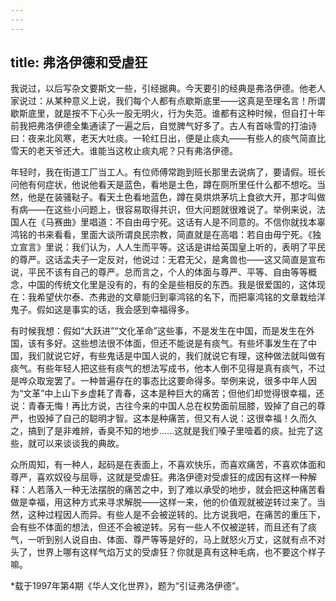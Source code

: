 ```yaml
---
---
---
```

title: 弗洛伊德和受虐狂
---

我说过，以后写杂文要斯文一些，引经据典。今天要引的经典是弗洛伊德。他老人家说过：从某种意义上说，我们每个人都有点歇斯底里——这真是至理名言！所谓歇斯底里，就是按不下心头一股无明火，行为失范。谁都有这种时候，但自打十年前我把弗洛伊德全集通读了一遍之后，自觉脾气好多了。古人有首咏雪的打油诗曰：夜来北风寒，老天大吐痰。一轮红日出，便是止痰丸——有些人的痰气简直比雪天的老天爷还大。谁能当这枚止痰丸呢？只有弗洛伊德。

年轻时，我在街道工厂当工人。有位师傅常跑到班长那里去说病了，要请假。班长问他有何症状，他说他看天是蓝色，看地是土色，蹲在厕所里任什么都不想吃。当然，他是在装骚鞑子。看天土色看地蓝色，蹲在臭烘烘茅坑上食欲大开，那才叫做有病——在这些小问题上，很容易取得共识，但大问题就很难说了。举例来说，法国人在《马赛曲》里唱道：不自由毋宁死。这话有人是不同意的。不信你就找本辜鸿铭的书来看看，里面大谈所谓良民宗教，简直就是在高唱：若自由毋宁死。《独立宣言》里说：我们认为，人人生而平等。这话是讲给英国皇上听的，表明了平民的尊严。这话孟夫子一定反对，他说过：无君无父，是禽兽也——这又简直是宣布说，平民不该有自己的尊严。总而言之，个人的体面与尊严、平等、自由等等概念，中国的传统文化里是没有的，有的全是些相反的东西。我是很爱国的，这体现在：我希望伏尔泰、杰弗逊的文章能归到辜鸿铭的名下，而把辜鸿铭的文章栽给洋鬼子。假如这是事实的话，我会感到幸福得多。

有时候我想：假如“大跃进”“文化革命”这些事，不是发生在中国，而是发生在外国，该有多好。这些想法很不体面，但还不能说是有痰气。有些坏事发生在了中国，我们就说它好，有些鬼话是中国人说的，我们就说它有理，这种做法就叫做有痰气。有些年轻人把这些有痰气的想法写成书，他本人倒不见得是真有痰气，不过是哗众取宠罢了。一种普遍存在的事态比这要命得多。举例来说，很多中年人因为“文革”中上山下乡虚耗了青春，这本是种巨大的痛苦；但他们却觉得很幸福，还说：青春无悔！再比方说，古往今来的中国人总在权势面前屈膝，毁掉了自己的尊严，也毁掉了自己的聪明才智。这本是种痛苦，但又有人说：这很幸福！久而久之，搞到了是非难辨，香臭不知的地步……这就是我们嗓子里噎着的痰。扯完了这些，就可以来谈谈我的典故。

众所周知，有一种人，起码是在表面上，不喜欢快乐，而喜欢痛苦，不喜欢体面和尊严，喜欢奴役与屈辱，这就是受虐狂。弗洛伊德对受虐狂的成因有这样一种解释：人若落入一种无法摆脱的痛苦之中，到了难以承受的地步，就会把这种痛苦看做是幸福，用这种方式来寻求解脱——这样一来，他的价值观就被逆转过来了。当然，这种过程因人而异。有些人是不会被逆转的。比方说我吧，在痛苦的重压下，会有些不体面的想法，但还不会被逆转。另有一些人不仅被逆转，而且还有了痰气，一听到别人说自由、体面、尊严等等是好的，马上就怒火万丈，这就有点不对头了，世界上哪有这样气焰万丈的受虐狂？你就是真有这种毛病，也不要这个样子嘛。

*载于1997年第4期《华人文化世界》，题为“引证弗洛伊德”。